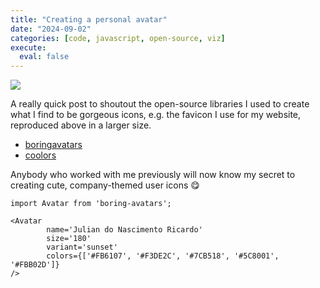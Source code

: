 ```yaml
---
title: "Creating a personal avatar"
date: "2024-09-02"
categories: [code, javascript, open-source, viz]
execute: 
  eval: false
---
```


![](boringavatars.png){.preview-image}

A really quick post to shoutout the open-source libraries I used to create what I find to be gorgeous icons, e.g. the favicon I use for my website, reproduced above in a larger size.

-   [boringavatars](https://boringavatars.com/){target="_blank"}
-   [coolors](https://coolors.co/palette/fb6107-f3de2c-7cb518-5c8001-fbb02d){target="_blank"}

Anybody who worked with me previously will now know my secret to creating cute, company-themed user icons 😋

```         
import Avatar from 'boring-avatars';

<Avatar 
        name='Julian do Nascimento Ricardo'
        size='180'
        variant='sunset'
        colors={['#FB6107', '#F3DE2C', '#7CB518', '#5C8001', '#FBB02D']}
/>
```
